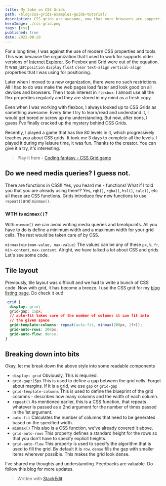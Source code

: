 ```yaml
---
title: My take on CSS Grids
path: /blog/css-grids-examples-guide-tutorial/
description: CSS grids are awesome, now that more browsers are supporting it, it's time that we embrace grid and use its full potential. Click to read more.
heroImage: ./css-grid.png
tags: [css]
published: true
date: 2022-08-20
---
```


For a long time, I was against the use of modern CSS properties and tools. This was because the organization that I used to work for supports older versions of [Internet Explorer](https://en.wikipedia.org/wiki/Internet_Explorer_version_history#:~:text=The%20first%20version%20of%20Internet,other%20companies%20initiating%20browser%20development.). So Flexbox and Grid were out of the equation. It was just `position` `display` `float` `clear` `text-align` `vertical-align` properties that I was using for positioning.

Later when I moved to a new organization, there were no such restrictions. All I had to do was make the web pages load faster and look good on all devices and browsers. Then I took interest in `flexbox`. I almost use all the flex properties regularly and they are stored in my mind as a fresh copy.

Even when I was working with flexbox, I always looked up to CSS Grids as something awesome. Every time I try to learn/read and understand it, I would get bored or screw up my understanding. But now, after eons, I guess I've finally cracked up the mystery behind CSS Grids.

Recently, I played a game that has like 80 levels in it, which progressively teaches you about CSS grids. It took me 3 days to complete all the levels. I played it during my leisure time, it was fun. Thanks to the creator. You can give it a try, it's interesting.

> Play it here - [Coding fantasy - CSS Grid game](https://codingfantasy.com/games/css-grid-attack)

## Do we need media queries? I guess not.
There are functions in CSS!! Yes, you heard me - functions! What if I told you that you are already using them!? Yes, `rgb()`, `rgba()`, `hsl()`, `calc()`, etc all these are CSS functions. Grids introduce few new functions to use `repeat()`and `minmax()`. 

### WTH is `minmax()`?
With `minmax()` we can avoid writing media queries and breakpoints. All you have to do is define a minimum width and a maximum width for your grid cells. The rest would be taken care of by CSS.

`minmax(minimum-value, max-value)`
The values can be any of these `px`, `%`, `fr`, `min-content`, `max-content`.  Alright, we have talked a lot about CSS and grids. Let's see some code.

## Tile layout
Previously, tile layout was difficult and we had to write a bunch of CSS code. Now with grid, it has become a breeze. I use the CSS grid for my [blog listing page](https://samuellawrentz.com/blog/). Do check it out!

```css
.grid {
  display: grid;
  grid-gap: 15px;
  // auto-fit takes care of the number of columns it can fit into
  // the given space
  grid-template-columns: repeat(auto-fit, minmax(200px, 1fr));
  grid-auto-rows: 200px;
  grid-auto-flow: dense;
}
```
## Breaking down into bits
Okay, let me break down the above style into some readable components
 - `display: grid`
	Obviously, This is required.
 - `grid-gap:15px`
	This is used to define a gap between the grid cells. Forget about margins. If it is a grid, we use `gap` or `grid-gap`
 - `grid-template-columns`
	This is used to define the blueprint of the grid columns - describes how many columns and the width of each column.
 - `repeat()` 
 As mentioned earlier, this is a CSS function, that repeats whatever is passed as a 2nd argument for the number of times passed in the 1st argument.
 - `auto-fit` 
 Calculates the number of columns that need to be generated based on the specified width.
 - `minmax()`
 This also is a CSS function, we've already covered it above.
 - `grid-auto-rows`
 This property defines a standard height for the rows so that you don't have to specify explicit heights.
 - `grid-auto-flow`
 This property is used to specify the algorithm that is used to fill the grid. By default it is `row`. `dense` fills the gap with smaller items wherever possible. This makes the grid look dense.

I've shared my thoughts and understanding. Feedbacks are valuable. Do follow this blog for more updates.

> Written with [StackEdit](https://stackedit.io/).
